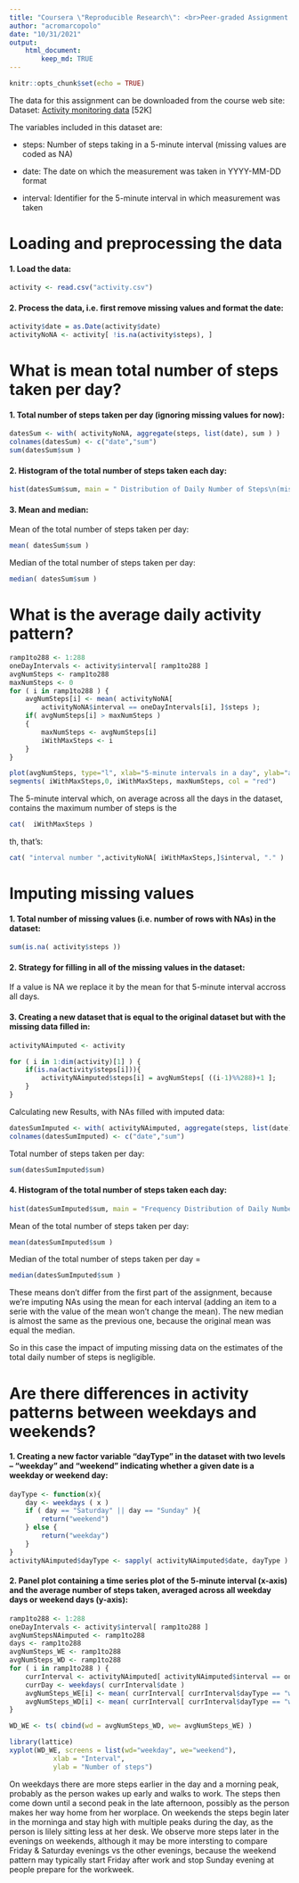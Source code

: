 ```yaml
---
title: "Coursera \"Reproducible Research\": <br>Peer-graded Assignment 1"
author: "acromarcopolo"
date: "10/31/2021"
output: 
    html_document:
        keep_md: TRUE
---
```


```r
knitr::opts_chunk$set(echo = TRUE)
```

The data for this assignment can be downloaded from the course web site:
Dataset: [Activity monitoring data](https://d396qusza40orc.cloudfront.net/repdata%2Fdata%2Factivity.zip) [52K]

The variables included in this dataset are:

+ steps: Number of steps taking in a 5-minute interval (missing values are coded as \color{red}{\verb|NA|}NA)

+ date: The date on which the measurement was taken in YYYY-MM-DD format

+ interval: Identifier for the 5-minute interval in which measurement was taken

# Loading and preprocessing the data

#### 1. Load the data:
```r
activity <- read.csv("activity.csv")
```

#### 2. Process the data, i.e. first remove missing values and format the date:
```r
activity$date = as.Date(activity$date)
activityNoNA <- activity[ !is.na(activity$steps), ]
```

# What is mean total number of steps taken per day?

#### 1. Total number of steps taken per day     (ignoring missing values for now):
```r
datesSum <- with( activityNoNA, aggregate(steps, list(date), sum ) ) 
colnames(datesSum) <- c("date","sum")
sum(datesSum$sum )
```

#### 2. Histogram of the total number of steps taken each day:
```r
hist(datesSum$sum, main = " Distribution of Daily Number of Steps\n(missing values removed)", col="gray", xlab="Number of Steps / Day", breaks = 20)
```

#### 3. Mean and median:
Mean of the total number of steps taken per day:
```r
mean( datesSum$sum )
```

Median of the total number of steps taken per day:
```r
median( datesSum$sum )
```

# What is the average daily activity pattern?

```r
ramp1to288 <- 1:288
oneDayIntervals <- activity$interval[ ramp1to288 ]
avgNumSteps <- ramp1to288
maxNumSteps <- 0
for ( i in ramp1to288 ) { 
    avgNumSteps[i] <- mean( activityNoNA[ 
        activityNoNA$interval == oneDayIntervals[i], ]$steps );
    if( avgNumSteps[i] > maxNumSteps )
    {
        maxNumSteps <- avgNumSteps[i]
        iWithMaxSteps <- i        
    }
}

plot(avgNumSteps, type="l", xlab="5-minute intervals in a day", ylab="average number of steps")
segments( iWithMaxSteps,0, iWithMaxSteps, maxNumSteps, col = "red")

```

The 5-minute interval which, on average across all the days in the dataset, contains the maximum number of steps is the 
```r
cat(  iWithMaxSteps )
```
th, that's:
```r
cat( "interval number ",activityNoNA[ iWithMaxSteps,]$interval, "." )
```

# Imputing missing values

#### 1. Total number of missing values (i.e. number of rows with \color{red}{\verb|NA|}NAs) in the dataset:
```r
sum(is.na( activity$steps ))
```

#### 2. Strategy for filling in all of the missing values in the dataset: 
If a value is NA we replace it by the mean for that 5-minute interval accross all days.

#### 3. Creating a new dataset that is equal to the original dataset but with the missing data filled in:
```r
activityNAimputed <- activity

for ( i in 1:dim(activity)[1] ) {
    if(is.na(activity$steps[i])){
        activityNAimputed$steps[i] = avgNumSteps[ ((i-1)%%288)+1 ];
    }
}
```

Calculating new Results, with NAs filled with imputed data:
```r
datesSumImputed <- with( activityNAimputed, aggregate(steps, list(date), sum ) )
colnames(datesSumImputed) <- c("date","sum")
```

Total number of steps taken per day:
```r
sum(datesSumImputed$sum)
```

#### 4. Histogram of the total number of steps taken each day:
```r
hist(datesSumImputed$sum, main = "Frequency Distribution of Daily Number of Steps\n(imputed missing values)", col="gray", xlab="Number of Steps / Day", breaks = 20)
```

Mean of the total number of steps taken per day:
```r
mean(datesSumImputed$sum )
```

Median of the total number of steps taken per day = 
```r
median(datesSumImputed$sum )
```

These means don't differ from the first part of the assignment, because we're imputing NAs using the mean for each interval (adding an item to a serie with the value of the mean won't change the mean). The new median is almost the same as the previous one, because the original mean was equal the median.

So in this case the impact of imputing missing data on the estimates of the total daily number of steps is negligible.


# Are there differences in activity patterns between weekdays and weekends?
#### 1. Creating a new factor variable "dayType" in the dataset with two levels – “weekday” and “weekend” indicating whether a given date is a weekday or weekend day:
```r

dayType <- function(x){
    day <- weekdays ( x )
    if ( day == "Saturday" || day == "Sunday" ){
        return("weekend") 
    } else {
        return("weekday")
    }
}
activityNAimputed$dayType <- sapply( activityNAimputed$date, dayType )
```

#### 2. Panel plot containing a time series plot of the 5-minute interval (x-axis) and the average number of steps taken, averaged across all weekday days or weekend days (y-axis): 
```r
ramp1to288 <- 1:288
oneDayIntervals <- activity$interval[ ramp1to288 ]
avgNumStepsNAimputed <- ramp1to288
days <- ramp1to288
avgNumSteps_WE <- ramp1to288
avgNumSteps_WD <- ramp1to288
for ( i in ramp1to288 ) {
    currInterval <- activityNAimputed[ activityNAimputed$interval == oneDayIntervals[i], ]
    currDay <- weekdays( currInterval$date )
    avgNumSteps_WE[i] <- mean( currInterval[ currInterval$dayType == "weekend", ]$steps )
    avgNumSteps_WD[i] <- mean( currInterval[ currInterval$dayType == "weekday", ]$steps )
}

WD_WE <- ts( cbind(wd = avgNumSteps_WD, we= avgNumSteps_WE) )

library(lattice)
xyplot(WD_WE, screens = list(wd="weekday", we="weekend"),
           xlab = "Interval",
           ylab = "Number of steps")


```

On weekdays there are more steps earlier in the day and a morning peak, probably as the person wakes up early and walks to work. The steps then come down until a second peak in the late afternoon, possibly as the person makes her way home from her worplace. On weekends the steps begin later in the morninga and stay high with multiple peaks during the day, as the person is lilely sitting less at her desk.  We observe more steps later in the evenings on weekends, although it may be more intersting to compare Friday & Saturday evenings vs the other evenings, because the weekend pattern may typically start Friday after work and stop Sunday evening at people prepare for the workweek.   
